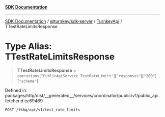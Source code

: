 [**SDK Documentation**](../../../../../README.mdx)

***

[SDK Documentation](../../../../../packages.mdx) / [@turnkey/sdk-server](../../../README.mdx) / [TurnkeyApi](../README.mdx) / TTestRateLimitsResponse

# Type Alias: TTestRateLimitsResponse

> **TTestRateLimitsResponse** = `operations`\[`"PublicApiService_TestRateLimits"`\]\[`"responses"`\]\[`"200"`\]\[`"schema"`\]

Defined in: packages/http/dist/\_\_generated\_\_/services/coordinator/public/v1/public\_api.fetcher.d.ts:69469

`POST /tkhq/api/v1/test_rate_limits`
